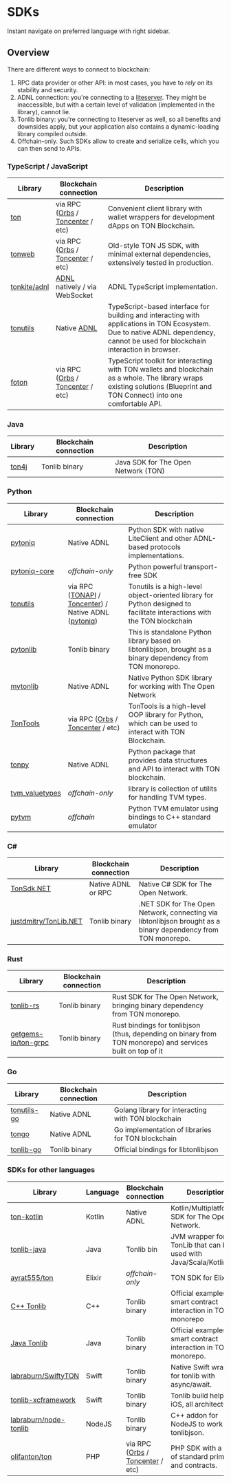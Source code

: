 # SDKs

Instant navigate on preferred language with right sidebar.

## Overview

There are different ways to connect to blockchain:
1. RPC data provider or other API: in most cases, you have to *rely* on its stability and security.
2. ADNL connection: you're connecting to a [liteserver](/participate/run-nodes/liteserver). They might be inaccessible, but with a certain level of validation (implemented in the library), cannot lie.
3. Tonlib binary: you're connecting to liteserver as well, so all benefits and downsides apply, but your application also contains a dynamic-loading library compiled outside.
4. Offchain-only. Such SDKs allow to create and serialize cells, which you can then send to APIs.


### TypeScript / JavaScript

| Library |	Blockchain connection |	Description |
|---------|------------------|--------------|
|[ton](https://github.com/ton-org/ton)|via RPC ([Orbs](https://www.orbs.com/ton-access/) / [Toncenter](https://toncenter.com/api/v2/) / etc)|Convenient client library with wallet wrappers for development dApps on TON Blockchain.|
|[tonweb](https://github.com/toncenter/tonweb)|via RPC ([Orbs](https://www.orbs.com/ton-access/) / [Toncenter](https://toncenter.com/api/v2/) / etc)|Old-style TON JS SDK, with minimal external dependencies, extensively tested in production.|
|[tonkite/adnl](https://github.com/tonkite/adnl)|[ADNL](/develop/network/adnl-tcp) natively / via WebSocket| ADNL TypeScript implementation. |
|[tonutils](https://github.com/thekiba/tonutils)|Native [ADNL](/develop/network/adnl-tcp)| TypeScript-based interface for building and interacting with applications in TON Ecosystem. Due to native ADNL dependency, cannot be used for blockchain interaction in browser.|
|[foton](https://foton.sh/)|via RPC ([Orbs](https://www.orbs.com/ton-access/) / [Toncenter](https://toncenter.com/api/v2/) / etc)|TypeScript toolkit for interacting with TON wallets and blockchain as a whole. The library wraps existing solutions (Blueprint and TON Connect) into one comfortable API.|

### Java
| Library |	Blockchain connection |	Description |
|---------|------------------|--------------|
| [ton4j](https://github.com/neodix42/ton4j) | Tonlib binary | Java SDK for The Open Network (TON) |


### Python

<!-- tonsdk dropped due to invalid cells serialization, it is deprecated now -->

| Library |	Blockchain connection |	Description |
|---------|------------------|--------------|
|[pytoniq](https://github.com/yungwine/pytoniq) |Native ADNL| Python SDK with native LiteClient and other ADNL-based protocols implementations. |
|[pytoniq-core](https://github.com/yungwine/pytoniq-core) |	*offchain-only* | Python powerful transport-free SDK |
|[tonutils](https://github.com/nessshon/tonutils) |	via RPC ([TONAPI](https://tonapi.io/api-v2) / [Toncenter](https://toncenter.com/api/v3/)) / Native ADNL ([pytoniq](https://github.com/yungwine/pytoniq))| Tonutils is a high-level object-oriented library for Python designed to facilitate interactions with the TON blockchain |
|[pytonlib](https://github.com/toncenter/pytonlib)|Tonlib binary| This is standalone Python library based on libtonlibjson, brought as a binary dependency from TON monorepo. |
|[mytonlib](https://github.com/igroman787/mytonlib)|Native ADNL| Native Python SDK library for working with The Open Network |
|[TonTools](https://github.com/yungwine/TonTools)|via RPC ([Orbs](https://www.orbs.com/ton-access/) / [Toncenter](https://toncenter.com/api/v2/) / etc)|TonTools is a high-level OOP library for Python, which can be used to interact with TON Blockchain.|
|[tonpy](https://github.com/disintar/tonpy)|Native ADNL| Python package that provides data structures and API to interact with TON blockchain. |
|[tvm_valuetypes](https://github.com/toncenter/tvm_valuetypes)|*offchain-only*| library is collection of utilits for handling TVM types. |
|[pytvm](https://github.com/yungwine/pytvm) | *offchain* | Python TVM emulator using bindings to C++ standard emulator |


### C#

| Library |	Blockchain connection |	Description |
|---------|------------------|--------------|
|[TonSdk.NET](https://github.com/continuation-team/TonSdk.NET)|Native ADNL or RPC|Native C# SDK for The Open Network. |
|[justdmitry/TonLib.NET](https://github.com/justdmitry/TonLib.NET) |Tonlib binary|.NET SDK for The Open Network, connecting via libtonlibjson brought as a binary dependency from TON monorepo.|


### Rust

| Library |	Blockchain connection |	Description |
|---------|------------------|--------------|
|[tonlib-rs](https://github.com/ston-fi/tonlib-rs)|Tonlib binary| Rust SDK for The Open Network, bringing binary dependency from TON monorepo.|
|[getgems-io/ton-grpc](https://github.com/getgems-io/ton-grpc)|Tonlib binary| Rust bindings for tonlibjson (thus, depending on binary from TON monorepo) and services built on top of it |


### Go

| Library |	Blockchain connection |	Description |
|---------|------------------|--------------|
|[tonutils-go](https://github.com/xssnick/tonutils-go)|Native ADNL|Golang library for interacting with TON blockchain|
|[tongo](https://github.com/tonkeeper/tongo)|Native ADNL|Go implementation of libraries for TON blockchain|
|[tonlib-go](https://github.com/ton-blockchain/tonlib-go)|Tonlib binary|Official bindings for libtonlibjson|


### SDKs for other languages

| Library |	Language |	Blockchain connection |	Description |
|---------|----------|-------|--------------|
|[ton-kotlin](https://github.com/ton-community/ton-kotlin)|Kotlin|Native ADNL |Kotlin/Multiplatform SDK for The Open Network.|
|[tonlib-java](https://github.com/ton-blockchain/tonlib-java)	| Java |	Tonlib bin	 | JVM wrapper for TonLib that can be used with Java/Scala/Kotlin/etc.|
|[ayrat555/ton](https://github.com/ayrat555/ton) | Elixir | *offchain-only* | TON SDK for Elixir.|
|[C++ Tonlib](https://github.com/ton-blockchain/ton/tree/master/example/cpp)|C++|Tonlib binary|Official examples on smart contract interaction in TON monorepo|.
|[Java Tonlib](https://github.com/ton-blockchain/tonlib-java)|Java|Tonlib binary|Official examples on smart contract interaction in TON monorepo.|
|[labraburn/SwiftyTON](https://github.com/labraburn/SwiftyTON)|Swift|Tonlib binary|Native Swift wrapper for tonlib with async/await.|
|[tonlib-xcframework](https://github.com/labraburn/tonlib-xcframework)|Swift|Tonlib binary|Tonlib build helper for iOS, all architectures.|
|[labraburn/node-tonlib](https://github.com/labraburn/node-tonlib)|NodeJS|Tonlib binary|C++ addon for NodeJS to work with tonlibjson.|
|[olifanton/ton](https://github.com/olifanton/ton)|PHP|via RPC ([Orbs](https://www.orbs.com/ton-access/) / [Toncenter](https://toncenter.com/api/v2/) / etc)|PHP SDK with a set of standard primitives and contracts.|
